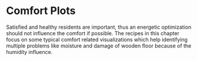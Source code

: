 # Comfort Plots
Satisfied and healthy residents are important, thus an energetic optimization should not influence the comfort if possible. The recipes in this chapter focus on some typical comfort related visualizations which help identifying multiple problems like moisture and damage of wooden floor because of the humidity influence.
